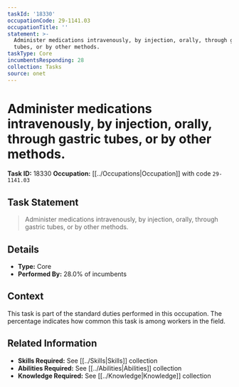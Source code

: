 ```yaml
---
taskId: '18330'
occupationCode: 29-1141.03
occupationTitle: ''
statement: >-
  Administer medications intravenously, by injection, orally, through gastric
  tubes, or by other methods.
taskType: Core
incumbentsResponding: 28
collection: Tasks
source: onet
---
```

# Administer medications intravenously, by injection, orally, through gastric tubes, or by other methods.

**Task ID:** 18330
**Occupation:** [[../Occupations|Occupation]] with code `29-1141.03`

## Task Statement

> Administer medications intravenously, by injection, orally, through gastric tubes, or by other methods.

## Details

- **Type:** Core
- **Performed By:** 28.0% of incumbents

## Context

This task is part of the standard duties performed in this occupation. The percentage indicates how common this task is among workers in the field.

## Related Information

- **Skills Required:** See [[../Skills|Skills]] collection
- **Abilities Required:** See [[../Abilities|Abilities]] collection
- **Knowledge Required:** See [[../Knowledge|Knowledge]] collection
